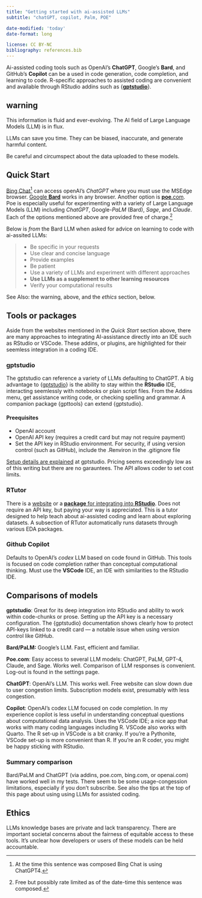 ```yaml
---
title: "Getting started with ai-assisted LLMs"
subtitle: "chatGPT, copilot, Palm, POE"

date-modified: 'today'
date-format: long

license: CC BY-NC  
bibliography: references.bib
---
```


Ai-assisted coding tools such as OpenAI's **ChatGPT**, Google's **Bard**, and GitHub's **Copilot** can be a used in code generation, code completion, and learning to code. R-specific approaches to assisted coding are convenient and available through RStudio addins such as {[**gptstudio**](#0)}.

::: {.callout-warning collapse="true"}
## warning

This information is fluid and ever-evolving. The AI field of Large Language Models (LLM) is in flux.

LLMs can save you time. They can be biased, inaccurate, and generate harmful content.

Be careful and circumspect about the data uploaded to these models.
:::

## Quick Start

[Bing Chat](https://www.microsoft.com/en-us/edge/features/bing-chat)[^1] can access openAI's *ChatGPT* where you must use the MSEdge browser. [Google **Bard**](https://bard.google.com) works in any browser. Another option is [**poe**.com](https://poe.com). Poe is especially useful for experimenting with a variety of Large Language Models (LLM) including *ChatGPT*, Google-*PaLM* (Bard), *Sage*, and *Claude*. Each of the options mentioned above are provided free of charge.[^2]

[^1]: At the time this sentence was composed Bing Chat is using ChatGPT4.

[^2]: Free but possibly rate limited as of the date-time this sentence was composed.

Below is *from* the Bard LLM when asked for advice on learning to code with ai-assited LLMs:

> -   Be specific in your requests
> -   Use clear and concise language
> -   Provide examples
> -   Be patient
> -   Use a variety of LLMs and experiment with different approaches
> -   **Use LLMs as a supplement to other learning resources**
> -   Verify your computational results

See Also: the warning, above, and the *ethics* section, below.

## Tools or packages

Aside from the websites mentioned in the *Quick Start* section above, there are many approaches to integrating AI-assistance directly into an IDE such as RStudio or VSCode. These addins, or plugins, are highlighted for their seemless integration in a coding IDE.

### gptstudio

The gptstudio can reference a variety of LLMs defaulting to ChatGPT. A big advantage to {[gptstudio](https://michelnivard.github.io/gptstudio/)} is the ability to stay within the **RStudio** IDE, interacting seemlessly with notebooks or plain script files. From the Addins menu, get assistance writing code, or checking spelling and grammar. A companion package {gpttools} can extend {gptstudio}.

#### Preequisites

-   OpenAI account
-   OpenAI API key (requires a credit card but may not require payment)
-   Set the API key in RStudio environment. For security, if using version control (such as GitHub), include the .Renviron in the .gitignore file

[Setup details are explained](https://michelnivard.github.io/gptstudio/#prerequisites) at gptstudio. Pricing seems exceedingly low as of this writing but there are no garauntees. The API allows coder to set cost limits.

### RTutor

There is a [website](https://rtutor.ai/) or a [**package** for integrating into **RStudio**](https://github.com/gexijin/RTutor). Does not require an API key, but paying your way is appreciated. This is a tutor designed to help teach about ai-assisted coding and learn about exploring datasets. A subsection of RTutor automatically runs datasets through various EDA packages.

### Github Copilot

Defaults to OpenAI's *codex* LLM based on code found in GitHub. This tools is focused on code completion rather than conceptual computational thinking. Must use the **VSCode** IDE, an IDE with similarities to the RStudio IDE.

## Comparisons of models

**gptstudio**: Great for its deep integration into RStudio and ability to work within code-chunks or prose. Setting up the API key is a necessary configuration. The {gptstudio} documentation shows clearly how to protect API-keys linked to a credit card --- a notable issue when using version control like GitHub.

**Bard/PaLM:** Google's LLM. Fast, efficient and familiar.

**Poe.com**: Easy access to several LLM models: ChatGPT, PaLM, GPT-4, Claude, and Sage. Works well. Comparison of LLM responses is convenient. Log-out is found in the settings page.

**ChatGPT**: OpenAI's LLM. This works well. Free website can slow down due to user congestion limits. Subscription models exist, presumably with less congestion.

**Copilot**: OpenAI's codex LLM focused on code completion. In my experience copilot is less useful in understanding conceptual questions about computational data analysis. Uses the VSCode IDE; a nice app that works with many coding languages including R. VSCode also works with Quarto. The R set-up in VSCode is a bit cranky. If you're a Pythonite, VSCode set-up is more convenient than R. If you're an R coder, you might be happy sticking with RStudio.

### Summary comparison

Bard/PaLM and ChatGPT (via addins, poe.com, bing.com, or openai.com) have worked well in my tests. There seem to be some usage-congession limitations, especially if you don't subscribe. See also the tips at the top of this page about using using LLMs for assisted coding.

## Ethics

LLMs knowledge bases are private and lack transparency. There are important societal concerns about the fairness of equitable access to these tools. It's unclear how developers or users of these models can be held accountable.
